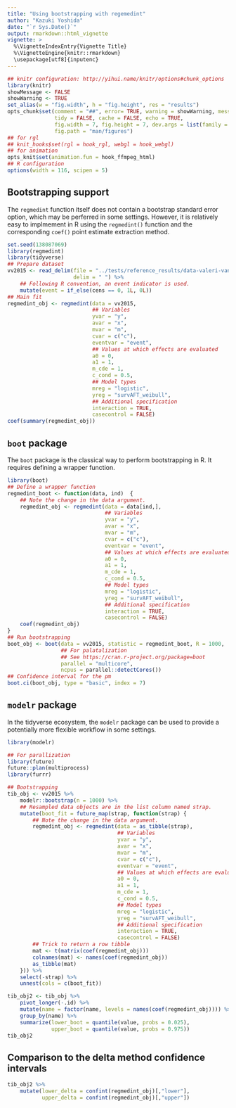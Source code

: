 ```yaml
---
title: "Using bootstrapping with regemedint"
author: "Kazuki Yoshida"
date: "`r Sys.Date()`"
output: rmarkdown::html_vignette
vignette: >
  %\VignetteIndexEntry{Vignette Title}
  %\VignetteEngine{knitr::rmarkdown}
  \usepackage[utf8]{inputenc}
---
```


```r
## knitr configuration: http://yihui.name/knitr/options#chunk_options
library(knitr)
showMessage <- FALSE
showWarning <- TRUE
set_alias(w = "fig.width", h = "fig.height", res = "results")
opts_chunk$set(comment = "##", error= TRUE, warning = showWarning, message = showMessage,
               tidy = FALSE, cache = FALSE, echo = TRUE,
               fig.width = 7, fig.height = 7, dev.args = list(family = "sans"),
               fig.path = "man/figures")
## for rgl
## knit_hooks$set(rgl = hook_rgl, webgl = hook_webgl)
## for animation
opts_knit$set(animation.fun = hook_ffmpeg_html)
## R configuration
options(width = 116, scipen = 5)
```

## Bootstrapping support

The `regmedint` function itself does not contain a bootstrap standard error option, which may be perferred in some settings. However, it is relatively easy to implmement in R using the `regmedint()` function and the corresponding `coef()` point estimate extraction method.

```r
set.seed(138087069)
library(regmedint)
library(tidyverse)
## Prepare dataset
vv2015 <- read_delim(file = "../tests/reference_results/data-valeri-vanderweele-2015.txt",
                     delim = " ") %>%
    ## Following R convention, an event indicator is used.
    mutate(event = if_else(cens == 0, 1L, 0L))
## Main fit
regmedint_obj <- regmedint(data = vv2015,
                           ## Variables
                           yvar = "y",
                           avar = "x",
                           mvar = "m",
                           cvar = c("c"),
                           eventvar = "event",
                           ## Values at which effects are evaluated
                           a0 = 0,
                           a1 = 1,
                           m_cde = 1,
                           c_cond = 0.5,
                           ## Model types
                           mreg = "logistic",
                           yreg = "survAFT_weibull",
                           ## Additional specification
                           interaction = TRUE,
                           casecontrol = FALSE)
coef(summary(regmedint_obj))
```


## `boot` package

The `boot` package is the classical way to perform bootstrapping in R. It requires defining a wrapper function.

```r
library(boot)
## Define a wrapper function
regmedint_boot <- function(data, ind)  {
    ## Note the change in the data argument.
    regmedint_obj <- regmedint(data = data[ind,],
                               ## Variables
                               yvar = "y",
                               avar = "x",
                               mvar = "m",
                               cvar = c("c"),
                               eventvar = "event",
                               ## Values at which effects are evaluated
                               a0 = 0,
                               a1 = 1,
                               m_cde = 1,
                               c_cond = 0.5,
                               ## Model types
                               mreg = "logistic",
                               yreg = "survAFT_weibull",
                               ## Additional specification
                               interaction = TRUE,
                               casecontrol = FALSE)
    coef(regmedint_obj)
}
## Run bootstrapping
boot_obj <- boot(data = vv2015, statistic = regmedint_boot, R = 1000,
                 ## For palatalization
                 ## See https://cran.r-project.org/package=boot
                 parallel = "multicore",
                 ncpus = parallel::detectCores())
## Confidence interval for the pm
boot.ci(boot_obj, type = "basic", index = 7)
```


## `modelr` package

In the tidyverse ecosystem, the `modelr` package can be used to provide a potentially more flexible workflow in some settings.

```r
library(modelr)

## For parallization
library(future)
future::plan(multiprocess)
library(furrr)

## Bootstrapping
tib_obj <- vv2015 %>%
    modelr::bootstrap(n = 1000) %>%
    ## Resampled data objects are in the list column named strap.
    mutate(boot_fit = future_map(strap, function(strap) {
        ## Note the change in the data argument.
        regmedint_obj <- regmedint(data = as_tibble(strap),
                                   ## Variables
                                   yvar = "y",
                                   avar = "x",
                                   mvar = "m",
                                   cvar = c("c"),
                                   eventvar = "event",
                                   ## Values at which effects are evaluated
                                   a0 = 0,
                                   a1 = 1,
                                   m_cde = 1,
                                   c_cond = 0.5,
                                   ## Model types
                                   mreg = "logistic",
                                   yreg = "survAFT_weibull",
                                   ## Additional specification
                                   interaction = TRUE,
                                   casecontrol = FALSE)
        ## Trick to return a row tibble
        mat <- t(matrix(coef(regmedint_obj)))
        colnames(mat) <- names(coef(regmedint_obj))
        as_tibble(mat)
    })) %>%
    select(-strap) %>%
    unnest(cols = c(boot_fit))

tib_obj2 <- tib_obj %>%
    pivot_longer(-.id) %>%
    mutate(name = factor(name, levels = names(coef(regmedint_obj)))) %>%
    group_by(name) %>%
    summarize(lower_boot = quantile(value, probs = 0.025),
              upper_boot = quantile(value, probs = 0.975))
tib_obj2
```

## Comparison to the delta method confidence intervals

```r
tib_obj2 %>%
    mutate(lower_delta = confint(regmedint_obj)[,"lower"],
           upper_delta = confint(regmedint_obj)[,"upper"])
```
